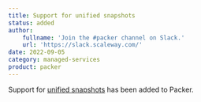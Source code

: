```yaml
---
title: Support for unified snapshots
status: added
author:
    fullname: 'Join the #packer channel on Slack.'
    url: 'https://slack.scaleway.com/'
date: 2022-09-05
category: managed-services
product: packer
---
```


Support for [unified snapshots](/compute/instances/api-cli/migrating-gp-to-pro/) has been added to Packer. 
